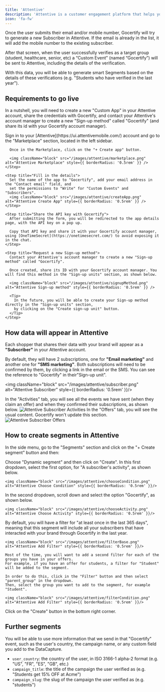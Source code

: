 ```yaml
---
title: 'Attentive'
description: 'Attentive is a customer engagement platform that helps you build and grow your email and SMS list.'
icon: 'fa-fw'
---
```


Once the user submits their email and/or mobile number, Gocertify will try to generate a new Subscriber in Attentive. 
If the email is already in the list, it will add the mobile number to the existing subscriber.

After that screen, when the user successfully verifies as a target group (student, healthcare, senior, etc) 
a “Custom Event” (named “Gocertify”) will be sent to Attentive, including the details of the verification.

With this data, you will be able to generate smart Segments based on the details of these verifications 
(e.g. "Students who have verified in the last year").

## Requirements to go live

In a nutshell, you will need to create a new "Custom App" in your Attentive account, share the credentials with 
Gocertify, and contact your Attentive's account manager to create a new "Sign-up method" called "Gocertify" 
(and share its id with your Gocertify account manager).

<Accordion title="See step by step tutorial">
  <Steps>
    <Step title="Create a new custom app">
      Sign in to your [Attentive](https://ui.attentivemobile.com/) account and go to the "Marketplace" section, located in the left sidebar.

      Once in the Marketplace, click on the "+ Create app" button.

      <img className="block" src="/images/attentive/marketplace.png" alt="Attentive Marketplace" style={{ borderRadius: '0.5rem' }} />
    </Step>

    <Step title="Fill in the details">
      Set the name of the app to "Gocertify", add your email address in the "Contact email" field, and 
      set the permissions to "Write" for "Custom Events" and "Subscribers".
      <img className="block" src="/images/attentive/createApp.png" alt="Attentive Create App" style={{ borderRadius: '0.5rem' }} />
    </Step>

    <Step title="Share the API key with Gocertify">
      After submitting the form, you will be redirected to the app details page, with the API key on a pop up.

      Copy that API key and share it with your Gocertify account manager, using [OneTimeSecret](https://onetimesecret.com/) to avoid exposing it in the chat.
    </Step>

    <Step title="Request a new Sign-up method">
      Contact your Attentive's account manager to create a new "Sign-up method" called "Gocertify".

      Once created, share its ID with your Gocertify account manager. You will find this method in the "Sign-up units" section, as shown below.

      <img className="block" src="/images/attentive/signupMethod.png" alt="Attentive Sign-up method" style={{ borderRadius: '0.5rem' }} />

      <Tip>
        In the future, you will be able to create your Sign-up method directly in the "Sign-up units" section, 
        by clicking on the "Create sign-up unit" button.
      </Tip>
    </Step>
  </Steps>
</Accordion>

## How data will appear in Attentive

Each shopper that shares their data with your brand will appear as a **"Subscriber"** in your Attentive account.

By default, they will have 2 subscriptions, one for **"Email marketing"** and another one for **"SMS marketing"**. 
Both subscriptions will need to be confirmed by them, by clicking a link in the email or the SMS. 
You can see the reference to "Gocertify" in their"Sign-up unit".

<img className="block" src="/images/attentive/subscriber.png" alt="Attentive Subscriber" style={{ borderRadius: '0.5rem' }}/>

<CardGroup>
  <Card>
    In the "Activities" tab, you will see all the events we have sent (when they claim an offer) and when they confirmed their subscriptions, as shown below.
    <img
      className="block"
      src="/images/attentive/subscriberActivities.png"
      alt="Attentive Subscriber Activities"
      style={{ borderRadius: '0.5rem' }}/>
  </Card>

  <Card>
    In the "Offers" tab, you will see the usual content. Gocertify won't update this section.
    <img
      className="block"
      src="/images/attentive/subscriberOffers.png"
      alt="Attentive Subscriber Offers"
      style={{ borderRadius: '0.5rem' }}/>
  </Card>
</CardGroup>

## How to create segments in Attentive

In the side menu, go to the "Segments" section and click on the "+ Create segment" button and then:

<Steps>
  <Step title="Choose the type of segment">
    Choose "Dynamic segment" and then click on "Create".
  </Step>

  <Step title="Choose condition">
    In this first dropdown, select the first option, for "A subscriber's activity", as shown below.

    <img className="block" src="/images/attentive/chooseCondition.png" alt="Attentive Choose Condition" style={{ borderRadius: '0.5rem' }}/>
  </Step>

  <Step title="Choose activitiy">
    In the second dropdown, scroll down and select the option "Gocertify", as shown below.

    <img className="block" src="/images/attentive/chooseActivity.png" alt="Attentive Choose Activity" style={{ borderRadius: '0.5rem' }}/>
  </Step>

  <Step title="Add a filter">
    By default, you will have a filter for "at least once in the last 365 days", meaning that this segment
    will include all your subscribers that have interacted with your brand through Gocertify in the last year.

    <img className="block" src="/images/attentive/filterBase.png" alt="Attentive Add Filter" style={{ borderRadius: '0.5rem' }}/>

    Most of the time, you will want to add a second filter for each of the groups you have in your offers. 
    For example, if you have an offer for students, a filter for "Student" will be added to the segment.

    In order to do this, click in the "Filter" button and then select "parent_group" in the dropdown. 
    Then, select the group you want to add to the segment, for example "Student".

    <img className="block" src="/images/attentive/filterCondition.png" alt="Attentive Add Filter" style={{ borderRadius: '0.5rem' }}/>
  </Step>

  <Step title="Save the segment">
    Click on the "Create" button in the bottom right corner.
  </Step>
</Steps>

## Further segments

You will be able to use more information that we send in that "Gocertify" event, such as the user's country,
the campaign name, or any custom field you add to the DataCapture.

- `user_country`: the country of the user, in ISO 3166-1 alpha-2 format (e.g. "US", "FR", "ES", "GB", etc.)
- `campaign_title`: the title of the campaign the user verified as (e.g. "Students get 15% OFF at Acme")
- `campaign_slug`: the slug of the campaign the user verified as (e.g. "students")




